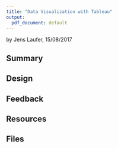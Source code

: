 ```yaml
---
title: "Data Visualization with Tableau"
output:
  pdf_document: default
---
```


by Jens Laufer, 15/08/2017


## Summary

## Design

## Feedback

## Resources

## Files
